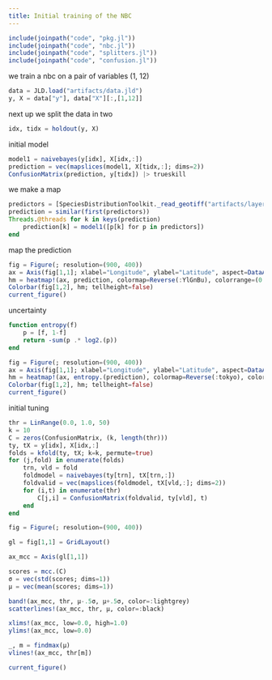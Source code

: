 ```yaml
---
title: Initial training of the NBC
---
```


```julia
include(joinpath("code", "pkg.jl"))
include(joinpath("code", "nbc.jl"))
include(joinpath("code", "splitters.jl"))
include(joinpath("code", "confusion.jl"))
```

we train a nbc on a pair of variables (1, 12)

```julia
data = JLD.load("artifacts/data.jld")
y, X = data["y"], data["X"][:,[1,12]]
```

next up we split the data in two

```julia
idx, tidx = holdout(y, X)
```

initial model

```julia
model1 = naivebayes(y[idx], X[idx,:])
prediction = vec(mapslices(model1, X[tidx,:]; dims=2))
ConfusionMatrix(prediction, y[tidx]) |> trueskill
```

we make a map

```julia
predictors = [SpeciesDistributionToolkit._read_geotiff("artifacts/layers.tiff", SimpleSDMResponse; bandnumber=i) for i in [1,12]]
prediction = similar(first(predictors))
Threads.@threads for k in keys(prediction)
    prediction[k] = model1([p[k] for p in predictors])
end
```

map the prediction

```julia
fig = Figure(; resolution=(900, 400))
ax = Axis(fig[1,1]; xlabel="Longitude", ylabel="Latitude", aspect=DataAspect())
hm = heatmap!(ax, prediction, colormap=Reverse(:YlGnBu), colorrange=(0., 1.))
Colorbar(fig[1,2], hm; tellheight=false)
current_figure()
```

uncertainty

```julia
function entropy(f)
    p = [f, 1-f]
    return -sum(p .* log2.(p))
end

fig = Figure(; resolution=(900, 400))
ax = Axis(fig[1,1]; xlabel="Longitude", ylabel="Latitude", aspect=DataAspect())
hm = heatmap!(ax, entropy.(prediction), colormap=Reverse(:tokyo), colorrange=(0., 1.))
Colorbar(fig[1,2], hm; tellheight=false)
current_figure()
```

initial tuning

```julia
thr = LinRange(0.0, 1.0, 50)
k = 10
C = zeros(ConfusionMatrix, (k, length(thr)))
ty, tX = y[idx], X[idx,:]
folds = kfold(ty, tX; k=k, permute=true)
for (j,fold) in enumerate(folds)
    trn, vld = fold
    foldmodel = naivebayes(ty[trn], tX[trn,:])
    foldvalid = vec(mapslices(foldmodel, tX[vld,:]; dims=2))
    for (i,t) in enumerate(thr)
        C[j,i] = ConfusionMatrix(foldvalid, ty[vld], t)
    end
end
```

```julia
fig = Figure(; resolution=(900, 400))

gl = fig[1,1] = GridLayout()

ax_mcc = Axis(gl[1,1])

scores = mcc.(C)
σ = vec(std(scores; dims=1))
μ = vec(mean(scores; dims=1))

band!(ax_mcc, thr, μ-.5σ, μ+.5σ, color=:lightgrey)
scatterlines!(ax_mcc, thr, μ, color=:black)

xlims!(ax_mcc, low=0.0, high=1.0)
ylims!(ax_mcc, low=0.0)

_, m = findmax(μ)
vlines!(ax_mcc, thr[m])

current_figure()
```
